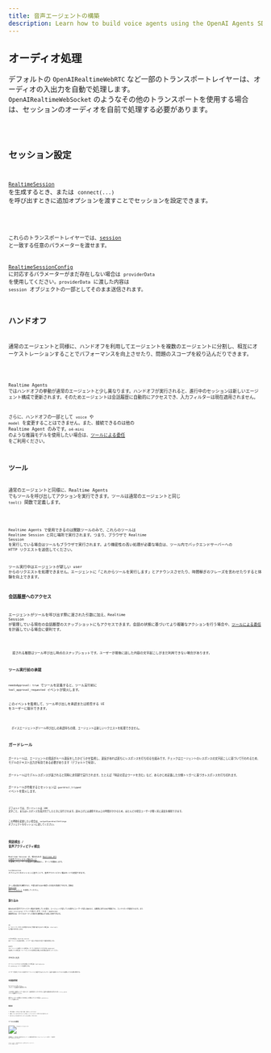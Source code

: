```yaml
---
title: 音声エージェントの構築
description: Learn how to build voice agents using the OpenAI Agents SDK, what features are available, how to architecture your application, and more.
---
```



## オーディオ処理

デフォルトの `OpenAIRealtimeWebRTC` など一部のトランスポートレイヤーは、オーディオの入出力を自動で処理します。  
`OpenAIRealtimeWebSocket` のようなその他のトランスポートを使用する場合は、セッションのオーディオを自前で処理する必要があります。

<Code lang="typescript" code={handleAudioExample} />

## セッション設定

[`RealtimeSession`](/openai-agents-js/openai/agents-realtime/classes/realtimesession/) を生成するとき、または `connect(...)` を呼び出すときに追加オプションを渡すことでセッションを設定できます。

<Code lang="typescript" code={configureSessionExample} />

これらのトランスポートレイヤーでは、[session](https://platform.openai.com/docs/api-reference/realtime-client-events/session/update) と一致する任意のパラメーターを渡せます。

[RealtimeSessionConfig](/openai-agents-js/openai/agents-realtime/type-aliases/realtimesessionconfig/) に対応するパラメーターがまだ存在しない場合は `providerData` を使用してください。`providerData` に渡した内容は `session` オブジェクトの一部としてそのまま送信されます。

## ハンドオフ

通常のエージェントと同様に、ハンドオフを利用してエージェントを複数のエージェントに分割し、相互にオーケストレーションすることでパフォーマンスを向上させたり、問題のスコープを絞り込んだりできます。

<Code lang="typescript" code={multiAgentsExample} />

Realtime Agents ではハンドオフの挙動が通常のエージェントと少し異なります。ハンドオフが実行されると、進行中のセッションは新しいエージェント構成で更新されます。そのためエージェントは会話履歴に自動的にアクセスでき、入力フィルターは現在適用されません。

さらに、ハンドオフの一部として `voice` や `model` を変更することはできません。また、接続できるのは他の Realtime Agent のみです。`o4-mini` のような推論モデルを使用したい場合は、[ツールによる委任](#delegation-through-tools) をご利用ください。

## ツール

通常のエージェントと同様に、Realtime Agents でもツールを呼び出してアクションを実行できます。ツールは通常のエージェントと同じ `tool()` 関数で定義します。

<Code lang="typescript" code={defineToolExample} />

Realtime Agents で使用できるのは関数ツールのみで、これらのツールは Realtime Session と同じ場所で実行されます。つまり、ブラウザで Realtime Session を実行している場合はツールもブラウザで実行されます。より機密性の高い処理が必要な場合は、ツール内でバックエンドサーバーへの HTTP リクエストを送信してください。

ツール実行中はエージェントが新しい user からのリクエストを処理できません。エージェントに「これからツールを実行します」とアナウンスさせたり、時間稼ぎのフレーズを言わせたりすると体験を向上できます。

### 会話履歴へのアクセス

エージェントがツールを呼び出す際に渡された引数に加え、Realtime Session が管理している現在の会話履歴のスナップショットにもアクセスできます。会話の状態に基づいてより複雑なアクションを行う場合や、[ツールによる委任](#delegation-through-tools) を計画している場合に便利です。

<Code lang="typescript" code={toolHistoryExample} />

<Aside type="note">
  渡される履歴はツール呼び出し時点のスナップショットです。ユーザーが最後に話した内容の文字起こしがまだ利用できない場合があります。
</Aside>

### ツール実行前の承認

`needsApproval: true` でツールを定義すると、ツール実行前に `tool_approval_requested` イベントが発火します。

このイベントを監視して、ツール呼び出しを承認または拒否する UI をユーザーに提示できます。

<Code lang="typescript" code={toolApprovalEventExample} />

<Aside type="note">
  ボイスエージェントがツール呼び出しの承認待ちの間、エージェントは新しいリクエストを処理できません。
</Aside>

## ガードレール

ガードレールは、エージェントの発話がルール違反をしたかどうかを監視し、違反があれば直ちにレスポンスを打ち切る仕組みです。チェックはエージェントのレスポンスの文字起こしに基づいて行われるため、モデルのテキスト出力が有効である必要があります（デフォルトで有効）。

ガードレールはモデルレスポンスが返されると同時に非同期で実行されます。たとえば「特定の禁止ワードを含む」など、あらかじめ定義した分類トリガーに基づきレスポンスを打ち切れます。

ガードレールが作動するとセッションは `guardrail_tripped` イベントを発火します。

<Code lang="typescript" code={guardrailsExample} />

デフォルトでは、ガードレールは 100 文字ごと、またはレスポンス生成が完了したときに実行されます。読み上げには通常それ以上の時間がかかるため、ほとんどの場合ユーザーが聞く前に違反を検知できます。

この挙動を変更したい場合は、`outputGuardrailSettings` オブジェクトをセッションに渡してください。

<Code lang="typescript" code={guardrailSettingsExample} />

## 発話検出 / 音声アクティビティ検出

Realtime Session は、組み込みの [Realtime API の音声アクティビティ検出モード](https://platform.openai.com/docs/guides/realtime-vad) を使用してユーザーの発話を自動検出し、ターンを開始します。

`turnDetection` オブジェクトをセッションに渡すことで、音声アクティビティ検出モードを変更できます。

<Code lang="typescript" code={turnDetectionExample} />

ターン検出設定を調整すると、不要な割り込みや無音への対応を最適化できます。詳細は [Realtime API ドキュメント](https://platform.openai.com/docs/guides/realtime-vad) を参照してください。

## 割り込み

組み込みの音声アクティビティ検出を使用している場合、エージェントが話している最中にユーザーが話し始めると、自動的に割り込みが検知され、コンテキストが更新されます。また `audio_interrupted` イベントも発火します。これは（ WebSocket 接続時のみ）すべてのオーディオ再生を即時停止する際に利用できます。

<Code lang="typescript" code={audioInterruptedExample} />

UI に「ストップ」ボタンを用意するなど手動で割り込みたい場合は、`interrupt()` を手動で呼び出します。

<Code lang="typescript" code={sessionInterruptExample} />

いずれの場合も、Realtime Session はエージェントの生成を中断し、ユーザーへ話した内容を切り捨てて履歴を更新します。

WebRTC でエージェントに接続している場合は、オーディオ出力もクリアされます。WebSocket を使用している場合は、キューに入っている音声再生を停止する処理を自前で行ってください。

## テキスト入力

エージェントにテキスト入力を送信したい場合は、`RealtimeSession` の `sendMessage` メソッドを使用します。

ユーザーが音声とテキストの両方でエージェントと対話できるようにしたり、会話へ追加のコンテキストを提供したりする際に便利です。

<Code lang="typescript" code={sendMessageExample} />

## 会話履歴管理

`RealtimeSession` は `history` プロパティで会話履歴を自動管理します。

これを利用して履歴をユーザーに表示したり、追加処理を行ったりできます。会話中に履歴は常に変化するため、`history_updated` イベントを監視してください。

履歴からメッセージを削除したり文字起こしを更新したりしたい場合は、`updateHistory` メソッドを使用します。

<Code lang="typescript" code={updateHistoryExample} />

### 制限事項

1. 既存の関数ツール呼び出しを後から更新・変更することはできません
2. 履歴にテキスト出力を表示するには、文字起こしとテキストモダリティが有効である必要があります
3. 割り込みにより切り詰められたレスポンスには文字起こしがありません

## ツールによる委任

![Delegation through tools](https://cdn.openai.com/API/docs/diagram-speech-to-speech-agent-tools.png)

会話履歴とツール呼び出しを組み合わせることで、より複雑な処理を別のバックエンドエージェントに委任し、その結果を user に返すことができます。

<Code lang="typescript" code={delegationAgentExample} />

以下のコードはサーバー側で実行されます。この例では Next.js の server actions を利用しています。

<Code lang="typescript" code={serverAgentExample} />
